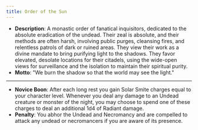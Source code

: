 ```yaml
---
title: Order of the Sun
---
```


- **Description**: A monastic order of fanatical inquisitors, dedicated to the absolute eradication of the undead. Their zeal is absolute, and their methods are often harsh, involving public purges, cleansing fires, and relentless patrols of dark or ruined areas. They view their work as a divine mandate to bring purifying light to the shadows. They favor elevated, desolate locations for their citadels, using the wide-open views for surveillance and the isolation to maintain their spiritual purity.
- **Motto**: "We burn the shadow so that the world may see the light."
---
- **Novice Boon**: After each long rest you gain Solar Smite charges equal to your character level. Whenever you deal any damage to an Undead creature or monster of the night, you may choose to spend one of these charges to deal an additional 1d4 of Radiant damage.
- **Penalty**: You abhor the Undead and Necromancy and are compelled to attack any undead or necromancers if you are aware of its presence.
